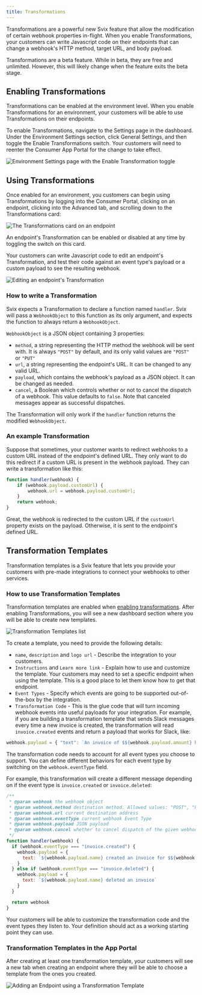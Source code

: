 ```yaml
---
title: Transformations
---
```


Transformations are a powerful new Svix feature that allow the modification of certain webhook properties in-flight. When you enable Transformations, your customers can write Javascript code on their endpoints that can change a webhook's HTTP method, target URL, and body payload.

Transformations are a beta feature. While in beta, they are free and unlimited. However, this will likely change when the feature exits the beta stage.

## Enabling Transformations

Transformations can be enabled at the environment level. When you enable Transformations for an environment, your customers will be able to use Transformations on their endpoints.

To enable Transformations, navigate to the Settings page in the dashboard. Under the Environment Settings section, click General Settings, and then toggle the Enable Transformations switch. Your customers will need to reenter the Consumer App Portal for the change to take effect.

![Environment Settings page with the Enable Transformation toggle](./img/enable-transformations.png)

## Using Transformations

Once enabled for an environment, you customers can begin using Transformations by logging into the Consumer Portal, clicking on an endpoint, clicking into the Advanced tab, and scrolling down to the Transformations card:

![The Transformations card on an endpoint](./img/transformations-card.png)

An endpoint's Transformation can be enabled or disabled at any time by toggling the switch on this card.

Your customers can write Javascript code to edit an endpoint's Transformation, and test their code against an event type's payload or a custom payload to see the resulting webhook.

![Editing an endpoint's Transformation](./img/edit-transformation.png)

### How to write a Transformation

Svix expects a Transformation to declare a function named `handler`. Svix will pass a `WebhookObject` to this function as its only argument, and expects the function to always return a `WebhookObject`.

`WebhookObject` is a JSON object containing 3 properties:

- `method`, a string representing the HTTP method the webhook will be sent with. It is always `"POST"` by default, and its only valid values are `"POST"` or `"PUT"`
- `url`, a string representing the endpoint's URL. It can be changed to any valid URL.
- `payload`, which contains the webhook's payload as a JSON object. It can be changed as needed.
- `cancel`, a Boolean which controls whether or not to cancel the dispatch of a webhook. This value defaults to `false`. Note that canceled messages appear as successful dispatches.

The Transformation will only work if the `handler` function returns the modified `WebhookObject`.

### An example Transformation

Suppose that sometimes, your customer wants to redirect webhooks to a custom URL instead of the endpoint's defined URL. They only want to do this redirect if a custom URL is present in the webhook payload. They can write a transformation like this:

```js
function handler(webhook) {
	if (webhook.payload.customUrl) {
		webhook.url = webhook.payload.customUrl;
	}
	return webhook;
}
```

Great, the webhook is redirected to the custom URL if the `customUrl` property exists on the payload. Otherwise, it is sent to the endpoint's defined URL.

## Transformation Templates

Transformation templates is a Svix feature that lets you provide your customers with pre-made integrations to connect your webhooks to other services.

### How to use Transformation Templates

Transformation templates are enabled when [enabling transformations](#enabling-transformations). After enabling Transformations, you will see a new dashboard section where you will be able to create new templates.

![Transformation Templates list](./img/transformation-templates-list.png)

To create a template, you need to provide the following details:

- `name`, `description` and `logo url` - Describe the integration to your customers.
- `Instructions` and `Learn more link` - Explain how to use and customize the template. Your customers may need to set a specific endpoint when using the template. This is a good place to let them know how to get that endpoint.
- `Event Types` - Specify which events are going to be supported out-of-the-box by the integration. 
- `Transformation Code` - This is the glue code that will turn incoming webhook events into useful payloads for your integration. For example, if you are building a transformation template that sends Slack messages 
every time a new invoice is created, the transformation will read `invoice.created` events and return a payload that works for Slack, like:
```js
webhook.payload = { "text": `An invoice of $${webhook.payload.amount} has been created.` }
```

The transformation code needs to account for all event types you choose to support. You can define different behaviors for each event type by switching on the `webhook.eventType` field. 

For example, this transformation will create a different message depending on if the event type is `invoice.created` or `invoice.deleted`:

```js
/**
 * @param webhook the webhook object
 * @param webhook.method destination method. Allowed values: "POST", "PUT"
 * @param webhook.url current destination address
 * @param webhook.eventType current webhook Event Type
 * @param webhook.payload JSON payload
 * @param webhook.cancel whether to cancel dispatch of the given webhook
 */
function handler(webhook) {
  if (webhook.eventType === "invoice.created") {
    webhook.payload = {
      text: `${webhook.payload.name} created an invoice for $${webhook.payload.amount}`
    }         
  } else if (webhook.eventType === "invoice.deleted") {
    webhook.payload = {
      text: `${webhook.payload.name} deleted an invoice`
    }    
  }

  return webhook
}
```

Your customers will be able to customize the transformation code and the event types they listen to. Your definition should act as a working starting point they can use. 

### Transformation Templates in the App Portal

After creating at least one transformation template, your customers will see a new tab when creating an endpoint where they will be able to choose a template from the ones you created. 

![Adding an Endpoint using a Transformation Template](./img/transformation-templates-endpoint.png)